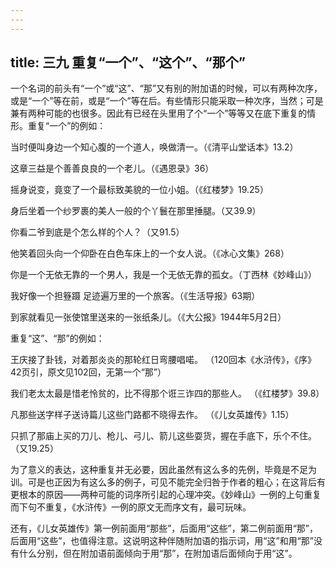 ```yaml
---
---
---
```

title: 三九 重复“一个”、“这个”、“那个”
---






一个名词的前头有“一个”或“这”、“那”又有别的附加语的时候，可以有两种次序，或是“一个”等在前，或是“一个”等在后。有些情形只能采取一种次序，当然；可是兼有两种可能的也很多。因此有已经在头里用了个“一个”等等又在底下重复的情形。重复“一个”的例如：

当时便叫身边一个知心腹的一个道人，唤做清一。（《清平山堂话本》13.2）

这章三益是个善善良良的一个老儿。（《遇恩录》36）

摇身说变，竟变了一个最标致美貌的一位小姐。（《红楼梦》19.25）

身后坐着一个纱罗裹的美人一般的个丫鬟在那里捶腿。（又39.9）

你看二爷到底是个怎么样的个人？（又91.5）

他笑着回头向一个仰卧在白色车床上的一个女人说。（《冰心文集》268）

你是一个无依无靠的一个男人，我是一个无依无靠的孤女。（丁西林《妙峰山》）

我好像一个担簦蹑 足迹遍万里的一个旅客。（《生活导报》63期）

到家就看见一张使馆里送来的一张纸条儿。（《大公报》1944年5月2日）

重复“这”、“那”的例如：

王庆接了卦钱，对着那炎炎的那轮红日弯腰唱喏。 （120回本《水浒传》，《序》42页引，原文见102回，无第一个“那”）

我们老太太最是惜老怜贫的，比不得那个诳三诈四的那些人。 （《红楼梦》39.8）

凡那些送字样子送诗篇儿这些门路都不晓得去作。 （《儿女英雄传》1.15）

只抓了那庙上买的刀儿、枪儿、弓儿、箭儿这些耍货，握在手底下，乐个不住。 （又19.25）

为了意义的表达，这种重复并无必要，因此虽然有这么多的先例，毕竟是不足为训。可是也正因为有这么多的例子，可见不能完全归咎于作者的粗心；在这背后有更根本的原因——两种可能的词序所引起的心理冲突。《妙峰山》一例的上句重复而下句不重复，《水浒传》一例的原文无而序文有，最可玩味。

还有，《儿女英雄传》第一例前面用“那些”，后面用“这些”，第二例前面用“那”，后面用“这些”，也值得注意。这说明这种伴随附加语的指示词，用“这”和用“那”没有什么分别，但在附加语前面倾向于用“那”，在附加语后面倾向于用“这”。
